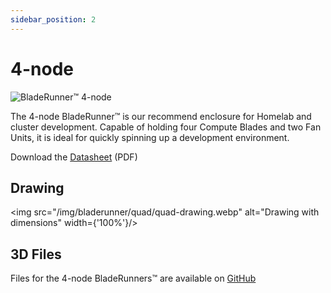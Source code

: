 ```yaml
---
sidebar_position: 2
---
```


# 4-node

![BladeRunner™️ 4-node](/img/bladerunner/quad/bladerunner-quad.webp)

The 4-node BladeRunner™️ is our recommend enclosure for Homelab and cluster development.
Capable of holding four Compute Blades and two Fan Units, it is ideal for quickly spinning up a development environment.

Download the [Datasheet](/docs/static/datasheet/BladeRunner_datasheet_v.1.0.pdf) (PDF)

## Drawing

<img src="/img/bladerunner/quad/quad-drawing.webp" alt="Drawing with dimensions" width={'100%'}/>

## 3D Files

Files for the 4-node BladeRunners™️ are available on [GitHub](https://github.com/uptime-industries/compute-blade/tree/main/bladerunner/quad)
